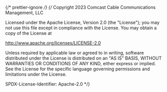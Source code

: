 ﻿{/* prettier-ignore */}
{/*
Copyright 2023 Comcast Cable Communications Management, LLC

Licensed under the Apache License, Version 2.0 (the "License");
you may not use this file except in compliance with the License.
You may obtain a copy of the License at

http://www.apache.org/licenses/LICENSE-2.0

Unless required by applicable law or agreed to in writing, software
distributed under the License is distributed on an "AS IS" BASIS,
WITHOUT WARRANTIES OR CONDITIONS OF ANY KIND, either express or implied.
See the License for the specific language governing permissions and
limitations under the License.

SPDX-License-Identifier: Apache-2.0
\*/}


<Meta of={MetadataCardContentStories} />

<Title />

A component to format metadata on CardContent. Contains a [Provider](?path=/docs/components-provider--basic) to format [Icon(s)](?path=/docs/components-icon--png).

## Source

https://github.com/rdkcentral/Lightning-UI-Components/tree/develop/packages/%40lightningjs/ui-components/src/components/MetadataCardContent

## Usage

```js
import { MetadataCardContent } from '@lightningjs/ui-components';

class Basic extends lng.Component {
  static _template() {
    return {
      MetadataCardContent: {
        type: MetadataCardContent,
        w: 600,
        h: 250,
        title: 'Title',
        subtitle: 'Subtitle',
        description: 'Description',
        details: 'Details',
        provider: {
          visibleCount: args.visibleCount,
          providers: Array(10).fill(xfinityProviderLogoSquare)
        }
      }
    };
  }
}
```

## API

### Properties

| name               | type                                                  | required | default   | description                                                                               |
| ------------------ | ----------------------------------------------------- | -------- | --------- | ----------------------------------------------------------------------------------------- |
| title              | string                                                | false    | undefined | title text                                                                                |
| subtitle           | string                                                | false    | undefined | subtitle text                                                                             |
| description        | string                                                | false    | undefined | description text directly below title                                                     |
| descriptionDetails | string                                                | false    | undefined | details text directly below description                                                   |
| details            | string                                                | false    | undefined | details text at bottom left of component                                                  |
| provider           | [Provider](?path=/docs/components-provider--provider) | false    | undefined | an object of [Provider](?path=/docs/components-provider--provider) properties to patch in |

### Style Properties

| name                    | type             | description                                                                              |
| ----------------------- | ---------------- | ---------------------------------------------------------------------------------------- |
| detailsTextStyle        | string \| object | text style for details                                                                   |
| descriptionDetailsStyle | object           | style for description details                                                            |
| providerStyle           | object           | style properties to pass along to the [Provider](?path=/docs/components-provider--basic) |

### Methods
